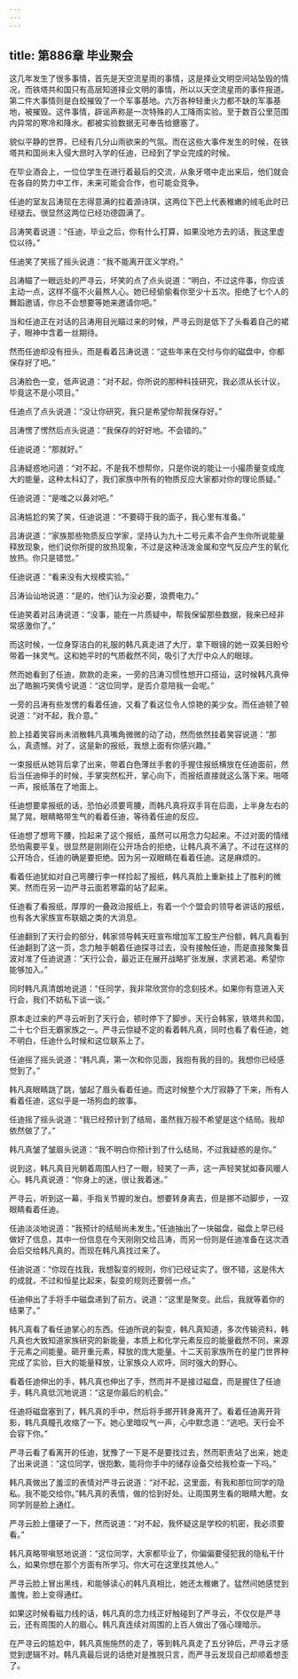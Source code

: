 ```yaml
---
---
---
```

title: 第886章 毕业聚会
---



这几年发生了很多事情，首先是天空流星雨的事情，这是择业文明空间站坠毁的情况，而铁塔共和国只有高层知道择业文明的事情，所以以天空流星雨的事件报道。第二件大事情则是白蛟摧毁了一个军事基地。六万各种轻重火力都不缺的军事基地，被摧毁。这件事情，辟谣声称是一次特殊的人工降雨实验。至于数百公里范围内异常的寒冷和降水。都被实验数据无可奉告给搪塞了。

貌似平静的世界，已经有几分山雨欲来的气氛。而在这些大事件发生的时候，在铁塔共和国尚未入侵大昂时入学的任迪，已经到了学业完成的时候。

在毕业酒会上，一位位学生在进行着最后的交流，从象牙塔中走出来后，他们就会在各自的势力中工作，未来可能会合作，也可能会竞争。

任迪的室友吕涛现在志得意满的拉着源诗琪，这两位下巴上代表稚嫩的绒毛此时已经褪去。很显然这两位已经功德圆满了。

吕涛笑着说道：“任迪，毕业之后，你有什么打算，如果没地方去的话，我这里虚位以待。”

任迪笑了笑摇了摇头说道：“我不能离开匡义学府。”

吕涛瞄了一眼远处的严寻云，坏笑的点了点头说道：“明白，不过这件事，你应该主动一点，这样不瘟不火最熬人心。她已经偷偷看你至少十五次。拒绝了七个人的舞蹈邀请，你总不会想要等她来邀请你吧。”

当和任迪正在对话的吕涛用目光瞄过来的时候，严寻云则是低下了头看着自己的裙子，眼神中含着一丝期待。

然而任迪却没有扭头，而是看着吕涛说道：“这些年来在交付与你的磁盘中，你都保存好了吧。”

吕涛脸色一变，低声说道：“对不起，你所说的那种科技研究，我必须从长计议，毕竟这不是小项目。”

任迪点了点头说道：“没让你研究，我只是希望你帮我保存好。”

吕涛愣了愣然后点头说道：“我保存的好好地。不会错的。”

任迪说道：“那就好。”

吕涛疑惑地问道：“对不起，不是我不想帮你，只是你说的能让一小撮质量变成庞大的能量，这种太科幻了，我们家族中所有的物质反应大家都对你的理论质疑。”

任迪说道：“是嗤之以鼻对吧。”

吕涛尴尬的笑了笑，任迪说道：“不要碍于我的面子，我心里有准备。”

吕涛说道：“家族那些物质反应学家，坚持认为九十二号元素不会产生你所说能量释放现象，他们说你所提的放热现象，不过是这种活泼金属和空气反应产生的氧化放热。你只是错觉。”

任迪说道：“看来没有大规模实验。”

吕涛讪讪地说道：“是的，他们认为没必要，浪费电力。”

任迪笑着对吕涛说道：“没事，能在一片质疑中，帮我保留那些数据，我来已经非常感激你了。”

而这时候，一位身穿洁白的礼服的韩凡真走进了大厅，拿下眼镜的她一双美目盼兮带着一抹灵气。这和她平时的气质截然不同，吸引了大厅中众人的眼球。

然而她看到了任迪，款款的走来，一旁的吕涛习惯性想开口搭讪，这时候韩凡真伸出了皓腕巧笑倩兮说道：“这位同学，是否介意陪我一会呢。”

一旁的吕涛有些发愣的看着任迪，又看了看这位令人惊艳的美少女。而任迪顿了顿说道：“对不起，我介意。”

脸上挂着笑容尚未消散韩凡真嘴角微微的动了动，然而依然挂着笑容说道：“那么，真遗憾。对了，这是新的报纸，我想上面有你感兴趣。”

一束报纸从她背后拿了出来，带着白色薄丝手套的手握住报纸横放在任迪面前，然后当任迪伸手的时候，手掌突然松开，掌心向下，而报纸直接就这么落下来。啪嗒一声，报纸落在了地面上。

任迪想要拿报纸的话，恐怕必须要弯腰，而韩凡真将双手背在后面，上半身左右的晃了晃，眼睛略带生气的看着任迪，等待着任迪的反应。

任迪想了想弯下腰，捡起来了这个报纸，虽然可以用念力勾起来。不过对面的情绪恐怕需要平复。很显然是刚刚在公开场合的拒绝，让韩凡真不满了。不过在这样的公开场合，任迪的确是要拒绝。因为另一双眼睛在看着任迪。这是麻烦的。

看着任迪犹如对自己弯腰行李一样捡起了报纸，韩凡真脸上重新挂上了胜利的微笑。然而在另一边严寻云面若寒霜的站了起来。

任迪看了看报纸，厚厚的一叠政治报纸上，有着一个个盟会的领导者讲话的报纸，也有各大家族宣布联姻之类的大消息。

任迪翻到了天行会的部分，韩家领导韩天旺宣布增加军工股生产份额，韩凡真看到任迪翻到了这一页，念力触手朝着任迪探寻过去，没有接触任迪，而是直接聚集音波对准了任迪说道：“天行公会，最近正在展开战略扩张发展，求贤若渴。希望你能够加入。”

同时韩凡真清朗地说道：“任同学，我非常欣赏你的念刻技术。如果你有意进入天行会，我们不妨私下谈一谈。”

原本走过来的严寻云听到了天行会，顿时停下了脚步。天行会韩家，铁塔共和国，二十七个巨无霸家族之一。严寻云惊疑不定的看着韩凡真，同时也看了看任迪，她不明白，任迪什么时候和这位联系上了。

任迪摇了摇头说道：“韩凡真，第一次和你见面，我抱有我的目的。我想你已经感觉到了。”

韩凡真眼睛跳了跳，皱起了眉头看着任迪。而这时候整个大厅寂静了下来，所有人看着任迪，这似乎是一场狗血的故事。

任迪摇了摇头说道：“我已经预计到了结局，虽然我万般不希望是这个结局。我却依然做了了。”

韩凡真皱了皱眉头说道：“我不明白你预计到了什么结局，不过我疑惑的是你。”

说到这，韩凡真目光朝着周围人扫了一眼，轻笑了一声，这一声轻笑犹如春风暖人心。韩凡真说道：“你身上的迷，很让我着迷。”

严寻云，听到这一幕，手指关节握的发白。想要转身离去，但是挪不动脚步，一双眼睛看着任迪。

任迪淡淡地说道：“我预计的结局尚未发生。”任迪抽出了一块磁盘，磁盘上早已经做好了信息，其中一份信息在今天刚刚交给吕涛，而另一份则是任迪准备在这次酒会后交给韩凡真的，而现在韩凡真找过来了。

任迪说道：“你现在找我，我想裂变的规则，你们已经证实了。很不错，这是伟大的成就，不过和恒星比起来，裂变的规则还要弱一点。”

任迪伸出了手将手中磁盘递到了前方。说道：“这里是聚变。此后，我就等着你的结果了。”

韩凡真看了看任迪掌心的东西。任迪所说的裂变，韩凡真知道，多次传输资料，韩凡真也大致知道家族研究的新能量，本质上和化学元素反应的能量截然不同，来源于元素之间能量。砸开重元素，释放的庞大能量。十二天前家族所在的星门世界种完成了实验，巨大的能量释放，让家族众人欢呼。同时强大的野心。

看着任迪伸出的手，韩凡真也伸出了手，然而并不是接过磁盘，而是握住了任迪手，韩凡真低沉地说道：“这是你最后的机会。”

任迪将磁盘塞到了，韩凡真的手中，然后将手挪开转身离开了。看着任迪离开背影，韩凡真瞳孔收缩了一下。她心里暗叹气一声，心中默念道：“逃吧。天行会不会容下你。”

严寻云看了看离开的任迪，犹豫了一下是不是要找过去，然而职责站了出来，她走了出来说道：“这位同学，很抱歉，能将你手中的储存设备交给我检查一下吗。”

韩凡真做出了羞涩的表情对严寻云说道：“对不起，这里面，有我和那位同学的隐私。我不能交给你。”韩凡真的表情，做的恰到好处。让周围男生看的眼睛大瞪。女同学则是脸上通红。

严寻云脸上僵硬了一下，然而说道：“对不起，我怀疑这是学校的机密，我必须要看。”

韩凡真略带嗔怒地说道：“这位同学，大家都毕业了，你偏偏要侵犯我的隐私干什么，如果你想在那个方面有所学习。你大可在这里找其他人。”

严寻云脸上冒出黑线，和能够读心的韩凡真相比，她还太稚嫩了。猛然间她感觉到羞愧，脸上变得通红。

如果这时候看磁力线的话，韩凡真的念力线正好触碰到了严寻云，不仅仅是严寻云，还有周围的人的眉心。韩凡真连续对周围的上百人做出了强心理暗示。

在严寻云的尴尬中，韩凡真施施然的走了，等到韩凡真走了五分钟后，严寻云才感觉到逻辑不对。韩凡真最后说的话绝对是推脱只言，而严寻云发现自己却顺着想歪了。